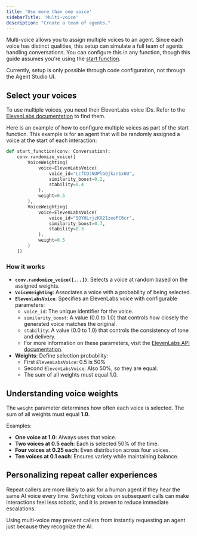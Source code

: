 ```yaml
---
title: 'Use more than one voice'
sidebarTitle: 'Multi-voice'
description: "Create a team of agents."
---
```


Multi-voice allows you to assign multiple voices to an agent. Since each voice has distinct qualities, this setup can simulate a full team of agents handling conversations. You can configure this in any function, though this guide assumes you're using the [start function](/function/start-function). 

<Note>Currently, setup is only possible through code configuration, not through the Agent Studio UI.</Note>

## Select your voices

To use multiple voices, you need their ElevenLabs voice IDs. Refer to the [ElevenLabs documentation](https://help.elevenlabs.io/hc/en-us/articles/14599760033937-How-do-I-find-my-voices-ID-of-my-voices-via-the-website-and-through-the-API) to find them.

Here is an example of how to configure multiple voices as part of the start function. This example is for an agent that will be randomly assigned a voice
at the start of each interaction:

```python
def start_function(conv: Conversation):
    conv.randomize_voice([
        VoiceWeighting(
            voice=ElevenLabsVoice(
                voice_id="LcfCDJNUPlGQjkzn1xUU",
                similarity_boost=0.2,
                stability=0.4
            ),
            weight=0.5
        ),
        VoiceWeighting(
            voice=ElevenLabsVoice(
                voice_id="SOYHLrjzKX21zeoPC6cr",
                similarity_boost=0.7,
                stability=0.3
            ),
            weight=0.5
        )
    ])
```

### How it works

- **`conv.randomize_voice([...])`**: Selects a voice at random based on the assigned weights.
- **`VoiceWeighting`**: Associates a voice with a probability of being selected.
- **`ElevenLabsVoice`**: Specifies an ElevenLabs voice with configurable parameters:
  - `voice_id`: The unique identifier for the voice.
  - `similarity_boost`: A value (0.0 to 1.0) that controls how closely the generated voice matches the original.
  - `stability`: A value (0.0 to 1.0) that controls the consistency of tone and delivery.
  - For more information on these parameters, visit the [ElevenLabs API documentation](https://elevenlabs.io/docs/api-reference/voices/edit-settings).
- **Weights**: Define selection probability:
  - First `ElevenLabsVoice`: 0.5 is 50%
  - Second `ElevenLabsVoice`: Also 50%, so they are equal.
  - The sum of all weights must equal 1.0.

## Understanding voice weights

The `weight` parameter determines how often each voice is selected. The sum of all weights must equal **1.0**.

Examples:
- **One voice at 1.0**: Always uses that voice.
- **Two voices at 0.5 each**: Each is selected 50% of the time.
- **Four voices at 0.25 each**: Even distribution across four voices.
- **Ten voices at 0.1 each**: Ensures variety while maintaining balance.

## Personalizing repeat caller experiences

Repeat callers are more likely to ask for a human agent if they hear the same AI voice every time. Switching voices on subsequent calls can make interactions feel less robotic, and it is proven to reduce immediate escalations.

Using multi-voice may prevent callers from instantly requesting an agent just because they recognize the AI.
